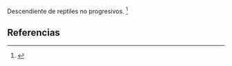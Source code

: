 Descendiente de reptiles no progresivos. <ref>{{lib|LU|65|2|10}}</ref> 

== Referencias ==

<references />
